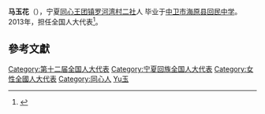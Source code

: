 '''马玉花'''（{{bd|1968年||catIdx=Ma}}），宁夏[[同心王团镇罗河湾村二社|同心王团镇罗河湾村二社]]人
毕业于[[中卫市海原县回民中学|中卫市海原县回民中学]]。2013年，担任全国人大代表<ref>{{cite news|title=全国人大代表信息-马玉花|url= http://210.82.31.1:8084/delegate/viewDelegate.action?dbid=122580|accessdate=2013-04-05|newspaper=全国人大网}}{{Dead link|date=2020年1月 |bot=InternetArchiveBot |fix-attempted=yes }}</ref>。

==參考文獻==
{{reflist}}
{{中华人民共和国政治人物小作品}}

{{DEFAULTSORT:Ma馬}}
[[Category:第十二届全国人大代表|Category:第十二届全国人大代表]]
[[Category:宁夏回族全国人大代表|Category:宁夏回族全国人大代表]]
[[Category:女性全國人大代表|Category:女性全國人大代表]]
[[Category:同心人|Category:同心人]]
[[Category:馬姓|Yu玉]]
